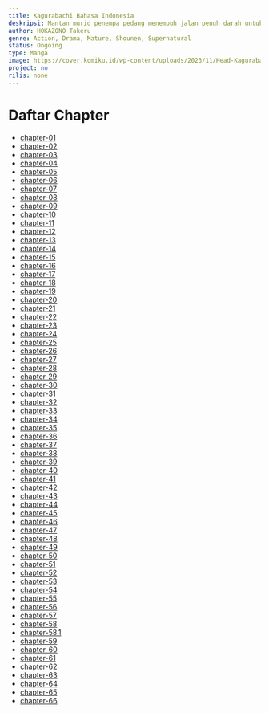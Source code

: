 ```yaml
---
title: Kagurabachi Bahasa Indonesia
deskripsi: Mantan murid penempa pedang menempuh jalan penuh darah untuk melawan gengster penyihir yang telah menguasai kota!
author: HOKAZONO Takeru
genre: Action, Drama, Mature, Shounen, Supernatural
status: Ongoing
type: Manga
image: https://cover.komiku.id/wp-content/uploads/2023/11/Head-Kagurabachi.jpg?w=225&quality=60
project: no
rilis: none
---
```


# Daftar Chapter
- [chapter-01](https://komiku.id/kagurabachi-chapter-01-bahasa-indonesia/)
- [chapter-02](https://komiku.id/kagurabachi-chapter-02-bahasa-indonesia/)
- [chapter-03](https://komiku.id/kagurabachi-chapter-03-bahasa-indonesia/)
- [chapter-04](https://komiku.id/kagurabachi-chapter-04-bahasa-indonesia/)
- [chapter-05](https://komiku.id/kagurabachi-chapter-05-bahasa-indonesia/)
- [chapter-06](https://komiku.id/kagurabachi-chapter-06-bahasa-indonesia/)
- [chapter-07](https://komiku.id/kagurabachi-chapter-07-bahasa-indonesia/)
- [chapter-08](https://komiku.id/kagurabachi-chapter-08/)
- [chapter-09](https://komiku.id/kagurabachi-chapter-09/)
- [chapter-10](https://komiku.id/kagurabachi-chapter-10/)
- [chapter-11](https://komiku.id/kagurabachi-chapter-11-lq/)
- [chapter-12](https://komiku.id/kagurabachi-chapter-12-hq/)
- [chapter-13](https://komiku.id/kagurabachi-chapter-13/)
- [chapter-14](https://komiku.id/kagurabachi-chapter-14/)
- [chapter-15](https://komiku.id/kagurabachi-chapter-15/)
- [chapter-16](https://komiku.id/kagurabachi-chapter-16/)
- [chapter-17](https://komiku.id/kagurabachi-chapter-17/)
- [chapter-18](https://komiku.id/kagurabachi-chapter-18/)
- [chapter-19](https://komiku.id/kagurabachi-chapter-19/)
- [chapter-20](https://komiku.id/kagurabachi-chapter-20/)
- [chapter-21](https://komiku.id/kagurabachi-chapter-21/)
- [chapter-22](https://komiku.id/kagurabachi-chapter-22-lq/)
- [chapter-23](https://komiku.id/kagurabachi-chapter-23/)
- [chapter-24](https://komiku.id/kagurabachi-chapter-24/)
- [chapter-25](https://komiku.id/kagurabachi-chapter-25/)
- [chapter-26](https://komiku.id/kagurabachi-chapter-26/)
- [chapter-27](https://komiku.id/kagurabachi-chapter-27/)
- [chapter-28](https://komiku.id/kagurabachi-chapter-28/)
- [chapter-29](https://komiku.id/kagurabachi-chapter-29/)
- [chapter-30](https://komiku.id/kagurabachi-chapter-30/)
- [chapter-31](https://komiku.id/kagurabachi-chapter-31/)
- [chapter-32](https://komiku.id/kagurabachi-chapter-32/)
- [chapter-33](https://komiku.id/kagurabachi-chapter-33/)
- [chapter-34](https://komiku.id/kagurabachi-chapter-34-bahasa-indonesia/)
- [chapter-35](https://komiku.id/kagurabachi-chapter-35-bahasa-indonesia/)
- [chapter-36](https://komiku.id/kagurabachi-chapter-36/)
- [chapter-37](https://komiku.id/kagurabachi-chapter-37/)
- [chapter-38](https://komiku.id/kagurabachi-chapter-38/)
- [chapter-39](https://komiku.id/kagurabachi-chapter-39/)
- [chapter-40](https://komiku.id/kagurabachi-chapter-40/)
- [chapter-41](https://komiku.id/kagurabachi-chapter-41/)
- [chapter-42](https://komiku.id/kagurabachi-chapter-42/)
- [chapter-43](https://komiku.id/kagurabachi-chapter-43-bahasa-indonesia/)
- [chapter-44](https://komiku.id/kagurabachi-chapter-44-bahasa-indonesia/)
- [chapter-45](https://komiku.id/kagurabachi-chapter-45-bahasa-indonesia/)
- [chapter-46](https://komiku.id/kagurabachi-chapter-46-bahasa-indonesia/)
- [chapter-47](https://komiku.id/kagurabachi-chapter-47-bahasa-indonesia/)
- [chapter-48](https://komiku.id/kagurabachi-chapter-48-bahasa-indonesia/)
- [chapter-49](https://komiku.id/kagurabachi-chapter-49-bahasa-indonesia/)
- [chapter-50](https://komiku.id/kagurabachi-chapter-50-bahasa-indonesia/)
- [chapter-51](https://komiku.id/kagurabachi-chapter-51-bahasa-indonesia/)
- [chapter-52](https://komiku.id/kagurabachi-chapter-52-bahasa-indonesia/)
- [chapter-53](https://komiku.id/kagurabachi-chapter-53-bahasa-indonesia/)
- [chapter-54](https://komiku.id/kagurabachi-chapter-54-bahasa-indonesia/)
- [chapter-55](https://komiku.id/kagurabachi-chapter-55-bahasa-indonesia/)
- [chapter-56](https://komiku.id/kagurabachi-chapter-56-bahasa-indonesia/)
- [chapter-57](https://komiku.id/kagurabachi-chapter-57-bahasa-indonesia/)
- [chapter-58](https://komiku.id/kagurabachi-chapter-58-bahasa-indonesia/)
- [chapter-58.1](https://komiku.id/kagurabachi-chapter-58-1-bahasa-indonesia/)
- [chapter-59](https://komiku.id/kagurabachi-chapter-59-bahasa-indonesia/)
- [chapter-60](https://komiku.id/kagurabachi-chapter-60-bahasa-indonesia/)
- [chapter-61](https://komiku.id/kagurabachi-chapter-61-bahasa-indonesia/)
- [chapter-62](https://komiku.id/kagurabachi-chapter-62-bahasa-indonesia/)
- [chapter-63](https://komiku.id/kagurabachi-chapter-63-bahasa-indonesia/)
- [chapter-64](https://komiku.id/kagurabachi-chapter-64-bahasa-indonesia/)
- [chapter-65](https://komiku.id/kagurabachi-chapter-65-bahasa-indonesia/)
- [chapter-66](https://komiku.id/kagurabachi-chapter-66-bahasa-indonesia/)

